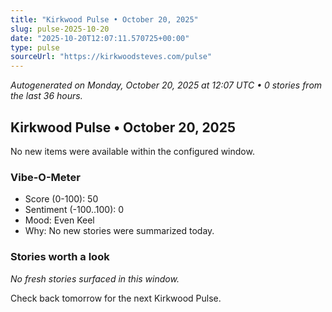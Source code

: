 ```yaml
---
title: "Kirkwood Pulse • October 20, 2025"
slug: pulse-2025-10-20
date: "2025-10-20T12:07:11.570725+00:00"
type: pulse
sourceUrl: "https://kirkwoodsteves.com/pulse"
---
```


_Autogenerated on Monday, October 20, 2025 at 12:07 UTC • 0 stories from the last 36 hours._

## Kirkwood Pulse • October 20, 2025

No new items were available within the configured window.

### Vibe-O-Meter

- Score (0-100): 50
- Sentiment (-100..100): 0
- Mood: Even Keel
- Why: No new stories were summarized today.

### Stories worth a look

_No fresh stories surfaced in this window._

Check back tomorrow for the next Kirkwood Pulse.
